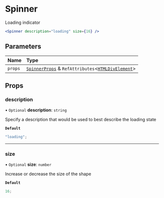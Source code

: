 # Spinner

Loading indicator

```jsx copy showLineNumbers
<Spinner description="loading" size={16} />
```

## Parameters

| Name    | Type                                                                                                                                              |
| :------ | :------------------------------------------------------------------------------------------------------------------------------------------------ |
| `props` | [`SpinnerProps`](/components/spinner/props.md) & `RefAttributes`\<[`HTMLDivElement`](https://developer.mozilla.org/docs/Web/API/HTMLDivElement)\> |

## Props

### description

• `Optional` **description**: `string`

Specify a description that would be used to best describe the loading state

**`Default`**

```ts
"loading";
```

---

### size

• `Optional` **size**: `number`

Increase or decrease the size of the shape

**`Default`**

```ts
16;
```

